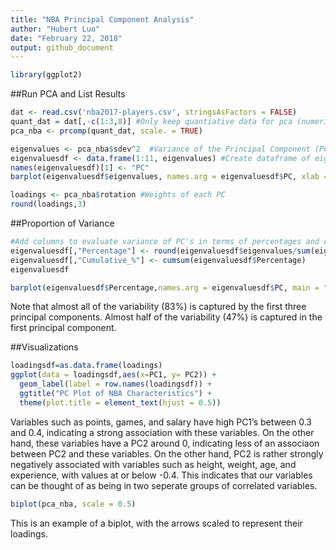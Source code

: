 ```yaml
---
title: "NBA Principal Component Analysis"
author: "Hubert Luo"
date: "February 22, 2018"
output: github_document
---
```


```r
library(ggplot2)
```

##Run PCA and List Results

```r
dat <- read.csv('nba2017-players.csv', stringsAsFactors = FALSE)
quant_dat = dat[,-c(1:3,8)] #Only keep quantiative data for pca (numeric/integer data type)
pca_nba <- prcomp(quant_dat, scale. = TRUE)

eigenvalues <- pca_nba$sdev^2  #Variance of the Principal Component (PC's) is equal to the eigenvalue of the PC
eigenvaluesdf <- data.frame(1:11, eigenvalues) #Create dataframe of eigenvalues with column for each PC
names(eigenvaluesdf)[1] <- "PC"
barplot(eigenvaluesdf$eigenvalues, names.arg = eigenvaluesdf$PC, xlab = "Principal Component", ylab = "Eigenvalue", main = "Eigenvalue of Each PC", col = c("blue","gold"))

loadings <- pca_nba$rotation #Weights of each PC
round(loadings,3)
```

##Proportion of Variance

```r
#Add columns to evaluate variance of PC's in terms of percentages and cumulative percentages
eigenvaluesdf[,"Percentage"] <- round(eigenvaluesdf$eigenvalues/sum(eigenvaluesdf$eigenvalues)*100,2)
eigenvaluesdf[,"Cumulative_%"] <- cumsum(eigenvaluesdf$Percentage)
eigenvaluesdf

barplot(eigenvaluesdf$Percentage,names.arg = eigenvaluesdf$PC, main = "Bar Chart of Eigenvalues", xlab = "Principal Component", ylab = "Eigenvalue")
```

Note that almost all of the variability (83%) is captured by the first three principal components. Almost half of the variability (47%) is captured in the first principal component.

##Visualizations

```r
loadingsdf=as.data.frame(loadings)
ggplot(data = loadingsdf,aes(x=PC1, y= PC2)) +
  geom_label(label = row.names(loadingsdf)) +
  ggtitle("PC Plot of NBA Characteristics") +
  theme(plot.title = element_text(hjust = 0.5))
```

Variables such as points, games, and salary have high PC1's between 0.3 and 0.4, indicating a strong association with these variables. On the other hand, these variables have a PC2 around 0, indicating less of an associaon between PC2 and these variables. On the other hand, PC2 is rather strongly negatively associated with variables such as height, weight, age, and experience, with values at or below -0.4. This indicates that our variables can be thought of as being in two seperate groups of correlated variables.

```r
biplot(pca_nba, scale = 0.5)
```

This is an example of a biplot, with the arrows scaled to represent their loadings.